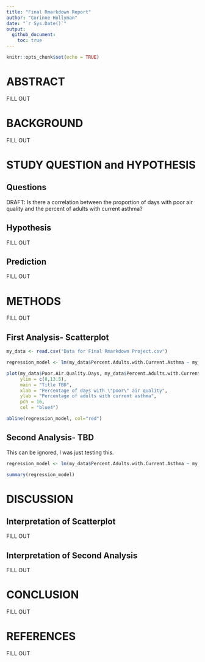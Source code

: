 ```yaml
---
title: "Final Rmarkdown Report"
author: "Corinne Hollyman"
date: "`r Sys.Date()`"
output:
  github_document:
    toc: true
---
```


```r
knitr::opts_chunk$set(echo = TRUE)
```
# ABSTRACT

FILL OUT

# BACKGROUND

FILL OUT 


# STUDY QUESTION and HYPOTHESIS

## Questions  

DRAFT: Is there a correlation between the proportion of days with poor air quality and the percent of adults with current asthma?

## Hypothesis 

FILL OUT

## Prediction
FILL OUT

# METHODS

FILL OUT

## First Analysis- Scatterplot
```r
my_data <- read.csv("Data for Final Rmarkdown Project.csv")

regression_model <- lm(my_data$Percent.Adults.with.Current.Asthma ~ my_data$Poor.Air.Quality.Days)

plot(my_data$Poor.Air.Quality.Days, my_data$Percent.Adults.with.Current.Asthma,
     ylim = c(8,13.5),
     main = "Title TBD",
     xlab = "Percentage of days with \"poor\" air quality",
     ylab = "Percentage of adults with current asthma",
     pch = 16,
     col = "blue4")

abline(regression_model, col="red") 


```



## Second Analysis- TBD

This can be ignored, I was just testing this.
```r
regression_model <- lm(my_data$Percent.Adults.with.Current.Asthma ~ my_data$Poor.Air.Quality.Days)

summary(regression_model)
```



# DISCUSSION

## Interpretation of Scatterplot
FILL OUT 

## Interpretation of Second Analysis
FILL OUT 

# CONCLUSION
FILL OUT

# REFERENCES     

FILL OUT

